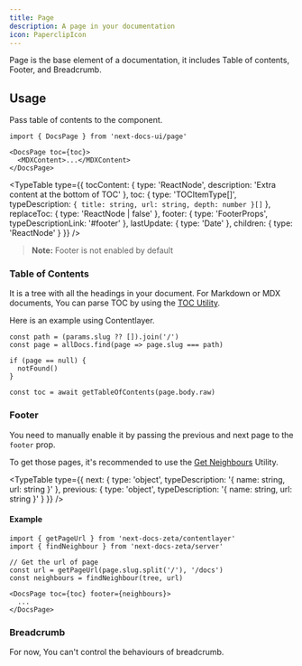 ```yaml
---
title: Page
description: A page in your documentation
icon: PaperclipIcon
---
```



Page is the base element of a documentation, it includes Table of contents,
Footer, and Breadcrumb.

## Usage

Pass table of contents to the component.

```mdx
import { DocsPage } from 'next-docs-ui/page'

<DocsPage toc={toc}>
  <MDXContent>...</MDXContent>
</DocsPage>
```

<TypeTable
  type={{
    tocContent: {
      type: 'ReactNode',
      description: 'Extra content at the bottom of TOC'
    },
    toc: {
      type: 'TOCItemType[]',
      typeDescription: `{ title: string, url: string, depth: number }[]`
    },
    replaceToc: {
      type: 'ReactNode | false'
    },
    footer: {
      type: 'FooterProps',
      typeDescriptionLink: '#footer'
    },
    lastUpdate: {
      type: 'Date'
    },
    children: { type: 'ReactNode' }
  }}
/>

> **Note:** Footer is not enabled by default

### Table of Contents

It is a tree with all the headings in your document. For Markdown or MDX
documents, You can parse TOC by using the
[TOC Utility](/docs/headless/utils/get-toc).

Here is an example using Contentlayer.

```tsx
const path = (params.slug ?? []).join('/')
const page = allDocs.find(page => page.slug === path)

if (page == null) {
  notFound()
}

const toc = await getTableOfContents(page.body.raw)
```

### Footer

You need to manually enable it by passing the previous and next page to the
`footer` prop.

To get those pages, it's recommended to use the
[Get Neighbours](/docs/headless/utils/find-neighbour) Utility.

<TypeTable
  type={{
    next: {
      type: 'object',
      typeDescription: '{ name: string, url: string }'
    },
    previous: {
      type: 'object',
      typeDescription: '{ name: string, url: string }'
    }
  }}
/>

#### Example

```tsx
import { getPageUrl } from 'next-docs-zeta/contentlayer'
import { findNeighbour } from 'next-docs-zeta/server'

// Get the url of page
const url = getPageUrl(page.slug.split('/'), '/docs')
const neighbours = findNeighbour(tree, url)

<DocsPage toc={toc} footer={neighbours}>
  ...
</DocsPage>
```

### Breadcrumb

For now, You can't control the behaviours of breadcrumb.
